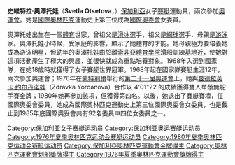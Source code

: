 '''史維特拉·奧澤托娃'''（'''Svetla Otsetova'''，{{bd|1950年|11月23日||}}）[[保加利亞|保加利亞]]女子[[賽艇|賽艇]]運動員，兩次參加[[奧運會|奧運會]]。她是[[國際奧林匹克|國際奧林匹克]]運動史上第三位成為[[國際奧委會|國際奧委會]]女委員。

奧澤托娃出生在一個[[体育运动|體育]]世家，曾祖父是[[滑冰|滑冰]]選手，祖父是[[網球|網球]]選手．母親是[[游泳|游泳]]家。奧澤托娃小時候，受家庭的影響，顯示了她體育的才能。她母親極力要培養她成為游泳明星，但幼年的奧澤托娃由於離[[索非亞體育學院|索非亞體育學院]]滑船訓練基地近，使她對這項活動產生了極大的興趣．並很快就成為重點培養對象。1968年入選到國家隊，在她18歲時就獲得了女子賽艇世界冠軍。1968年起在國家隊賽艇生涯12年，兩次參加奧運會；1976年在[[蒙特利爾|蒙特利爾]]舉行的[[第二十一屈奧運會|第二十一屈奧運會]]上，她與[[兹德拉芙卡·约尔丹诺娃|兹德拉芙卡·约尔丹诺娃]]（Zdravka Yordanova）合作以 4'01"22 的成績獲得雙人單漿無舵手賽金牌；1980年她再參加該項，但獲得第四名。以後，她退出了賽艇賽壇，任國際奧委會委員，她成為國際奧林匹克運動史上第三位國際奧委會女委員，也是截止到1985年底國際奧妥會共有92名委員中四位女委員之一。

{{奥林匹克运动会赛艇比赛女子双人双桨冠军}}
{{世界赛艇锦标赛女子双人双桨冠军}}
{{DEFAULTSORT:Otsetova, Svetla}}
[[Category:保加利亚女子赛艇运动员|Category:保加利亚女子赛艇运动员]]
[[Category:保加利亚奥运赛艇运动员|Category:保加利亚奥运赛艇运动员]]
[[Category:1976年夏季奥林匹克运动会赛艇运动员|Category:1976年夏季奥林匹克运动会赛艇运动员]]
[[Category:1980年夏季奥林匹克运动会赛艇运动员|Category:1980年夏季奥林匹克运动会赛艇运动员]]
[[Category:保加利亞奧林匹克運動會金牌得主|Category:保加利亞奧林匹克運動會金牌得主]]
[[Category:奧林匹克運動會划船獎牌得主|Category:奧林匹克運動會划船獎牌得主]]
[[Category:1976年夏季奧林匹克運動會獎牌得主|Category:1976年夏季奧林匹克運動會獎牌得主]]